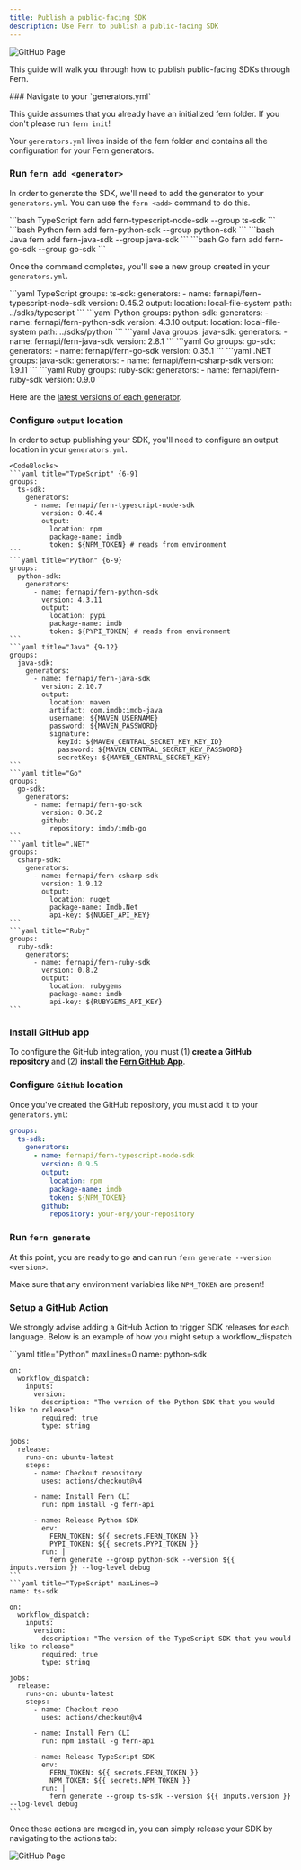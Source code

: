 ```yaml
---
title: Publish a public-facing SDK
description: Use Fern to publish a public-facing SDK
---
```


<Frame caption="Merge.dev uses Fern for their SDKs">
  <img alt="GitHub Page" src="assets/merge-github.png" />
</Frame>

This guide will walk you through how to publish public-facing SDKs through Fern. 

<Steps>
  ### Navigate to your `generators.yml` 

  This guide assumes that you already have an initialized fern folder. If you don't 
  please run `fern init`! 

  Your `generators.yml` lives inside of the fern folder and contains all 
  the configuration for your Fern generators. 

  ### Run `fern add <generator>`

  In order to generate the SDK, we'll need to add the generator to your 
  `generators.yml`. You can use the `fern <add>` command to do this. 

  <CodeBlocks>
    ```bash TypeScript
    fern add fern-typescript-node-sdk --group ts-sdk
    ```
    ```bash Python
    fern add fern-python-sdk --group python-sdk
    ```
    ```bash Java
    fern add fern-java-sdk --group java-sdk
    ```
    ```bash Go
    fern add fern-go-sdk --group go-sdk
    ```
  </CodeBlocks>

  Once the command completes, you'll see a new group created in your `generators.yml`. 
  
  <CodeBlocks>
    ```yaml TypeScript 
    groups: 
      ts-sdk:
        generators:
          - name: fernapi/fern-typescript-node-sdk
            version: 0.45.2
            output:
              location: local-file-system
              path: ../sdks/typescript
    ```
    ```yaml Python 
    groups: 
      python-sdk:
        generators:
          - name: fernapi/fern-python-sdk
            version: 4.3.10
            output:
              location: local-file-system
              path: ../sdks/python
    ```
    ```yaml Java 
    groups: 
      java-sdk:
        generators:
          - name: fernapi/fern-java-sdk
            version: 2.8.1
    ```
    ```yaml Go 
    groups:
      go-sdk:
        generators:
          - name: fernapi/fern-go-sdk
            version: 0.35.1
    ```
    ```yaml .NET 
    groups: 
      java-sdk:
        generators:
          - name: fernapi/fern-csharp-sdk
            version: 1.9.11
    ```
    ```yaml Ruby 
    groups: 
      ruby-sdk:
        generators:
          - name: fernapi/fern-ruby-sdk
            version: 0.9.0
    ```
  </CodeBlocks>

  Here are the [latest versions of each generator](https://github.com/fern-api/fern?tab=readme-ov-file#-generators).

  ### Configure `output` location

  In order to setup publishing your SDK, you'll need to configure 
  an output location in your `generators.yml`.

    <CodeBlocks>
    ```yaml title="TypeScript" {6-9}
    groups: 
      ts-sdk:
        generators:
          - name: fernapi/fern-typescript-node-sdk
            version: 0.48.4
            output:
              location: npm
              package-name: imdb
              token: ${NPM_TOKEN} # reads from environment
    ```
    ```yaml title="Python" {6-9}
    groups: 
      python-sdk:
        generators:
          - name: fernapi/fern-python-sdk
            version: 4.3.11
            output:
              location: pypi
              package-name: imdb
              token: ${PYPI_TOKEN} # reads from environment
    ```
    ```yaml title="Java" {9-12}
    groups: 
      java-sdk:
        generators:
          - name: fernapi/fern-java-sdk
            version: 2.10.7
            output:
              location: maven
              artifact: com.imdb:imdb-java
              username: ${MAVEN_USERNAME}
              password: ${MAVEN_PASSWORD}
              signature:
                keyId: ${MAVEN_CENTRAL_SECRET_KEY_KEY_ID}
                password: ${MAVEN_CENTRAL_SECRET_KEY_PASSWORD}
                secretKey: ${MAVEN_CENTRAL_SECRET_KEY}
    ```
    ```yaml title="Go"
    groups: 
      go-sdk:
        generators:
          - name: fernapi/fern-go-sdk
            version: 0.36.2
            github: 
              repository: imdb/imdb-go
    ```
    ```yaml title=".NET"
    groups: 
      csharp-sdk:
        generators:
          - name: fernapi/fern-csharp-sdk
            version: 1.9.12
            output:
              location: nuget
              package-name: Imdb.Net
              api-key: ${NUGET_API_KEY}
    ```
    ```yaml title="Ruby"
    groups: 
      ruby-sdk:
        generators:
          - name: fernapi/fern-ruby-sdk
            version: 0.8.2
            output:
              location: rubygems
              package-name: imdb
              api-key: ${RUBYGEMS_API_KEY}
    ```
  </CodeBlocks>


  ### Install GitHub app

  To configure the GitHub integration, you must (1) **create a GitHub repository** and (2) **install the [Fern GitHub App](https://github.com/apps/fern-api)**. 

  ### Configure `GitHub` location

  Once you've created the GitHub repository, you must add it to your `generators.yml`: 

  ```yaml title="TypeScript" {10-11}
  groups: 
    ts-sdk:
      generators:
        - name: fernapi/fern-typescript-node-sdk
          version: 0.9.5
          output:
            location: npm
            package-name: imdb
            token: ${NPM_TOKEN} 
          github: 
            repository: your-org/your-repository
  ```

  ### Run `fern generate`

  At this point, you are ready to go and can run `fern generate --version <version>`. 
  
  <Warning> Make sure that any environment variables like `NPM_TOKEN` are present! </Warning>

  ### Setup a GitHub Action

  We strongly advise adding a GitHub Action to trigger SDK releases for each language. Below is 
  an example of how you might setup a workflow_dispatch 
  
  <CodeBlocks>
    ```yaml title="Python" maxLines=0
    name: python-sdk

    on:
      workflow_dispatch:
        inputs:
          version:
            description: "The version of the Python SDK that you would like to release"
            required: true
            type: string

    jobs:
      release:
        runs-on: ubuntu-latest
        steps:
          - name: Checkout repository
            uses: actions/checkout@v4

          - name: Install Fern CLI
            run: npm install -g fern-api

          - name: Release Python SDK
            env:
              FERN_TOKEN: ${{ secrets.FERN_TOKEN }}
              PYPI_TOKEN: ${{ secrets.PYPI_TOKEN }}
            run: |
              fern generate --group python-sdk --version ${{ inputs.version }} --log-level debug
    ```
    ```yaml title="TypeScript" maxLines=0
    name: ts-sdk

    on:
      workflow_dispatch:
        inputs:
          version:
            description: "The version of the TypeScript SDK that you would like to release"
            required: true
            type: string

    jobs:
      release:
        runs-on: ubuntu-latest
        steps:
          - name: Checkout repo
            uses: actions/checkout@v4

          - name: Install Fern CLI
            run: npm install -g fern-api

          - name: Release TypeScript SDK
            env:
              FERN_TOKEN: ${{ secrets.FERN_TOKEN }}
              NPM_TOKEN: ${{ secrets.NPM_TOKEN }}
            run: |
              fern generate --group ts-sdk --version ${{ inputs.version }} --log-level debug
    ```
  </CodeBlocks>

  Once these actions are merged in, you can simply release your SDK by navigating to the actions tab: 

  <img alt="GitHub Page" src="assets/sdk-release-action.png" />

</Steps>
